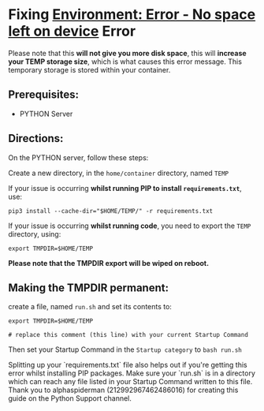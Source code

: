 # Fixing <u>Environment: Error - No space left on device</u> Error

Please note that this **will not give you more disk space**, this will **increase your TEMP storage size**, which is what causes this error message. This temporary storage is stored within your container.

## Prerequisites:

- PYTHON Server

## Directions:

On the PYTHON server, follow these steps:

Create a new directory, in the `home/container` directory, named `TEMP`

If your issue is occurring **whilst running PIP to install `requirements.txt`**, use:

```text
pip3 install --cache-dir="$HOME/TEMP/" -r requirements.txt
```

If your issue is occurring **whilst running code**, you need to export the `TEMP` directory, using:

```text
export TMPDIR=$HOME/TEMP
```

**Please note that the TMPDIR export will be wiped on reboot.**

## Making the TMPDIR permanent:

create a file, named `run.sh` and set its contents to:

```text
export TMPDIR=$HOME/TEMP

# replace this comment (this line) with your current Startup Command
```

Then set your Startup Command in the `Startup category` to `bash run.sh`

<Tip>
  Splitting up your `requirements.txt` file also helps out if you're getting
  this error whilst installing PIP packages.
</Tip>

<Tip>
  Make sure your `run.sh` is in a directory which can reach any file listed in
  your Startup Command written to this file.
</Tip>

<Tip>
  Thank you to alphaspiderman (212992967462486016) for creating this guide on
  the Python Support channel.
</Tip>
